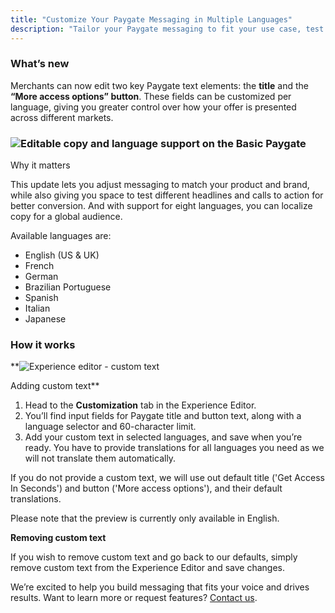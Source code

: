 ```yaml
---
title: "Customize Your Paygate Messaging in Multiple Languages"
description: "Tailor your Paygate messaging to fit your use case, test what converts best, and speak to users in one of eight supported languages—including English (US & UK), Japanese, Spanish, French, and more."
---
```


### What’s new

Merchants can now edit two key Paygate text elements: the **title** and the **“More access options” button**. These fields can be customized per language, giving you greater control over how your offer is presented across different markets.

### ![Editable copy and language support on the Basic Paygate](/images/editablecopyandlangsupport.png)

Why it matters

This update lets you adjust messaging to match your product and brand, while also giving you space to test different headlines and calls to action for better conversion. And with support for eight languages, you can localize copy for a global audience.

Available languages are:

- English (US & UK)
- French
- German
- Brazilian Portuguese
- Spanish
- Italian
- Japanese

### How it works

**![Experience editor - custom text](/images/experienceeditorcustomtext.png)

Adding custom text**

1. Head to the **Customization** tab in the Experience Editor.
2. You’ll find input fields for Paygate title and button text, along with a language selector and 60-character limit.
3. Add your custom text in selected languages, and save when you’re ready. You have to provide translations for all languages you need as we will not translate them automatically.

If you do not provide a custom text, we will use out default title ('Get Access In Seconds') and button ('More access options'), and their default translations.

Please note that the preview is currently only available in English.

**Removing custom text**

If you wish to remove custom text and go back to our defaults, simply remove custom text from the Experience Editor and save changes.

We’re excited to help you build messaging that fits your voice and drives results. Want to learn more or request features? [Contact us](mailto:sales@supertab.co).